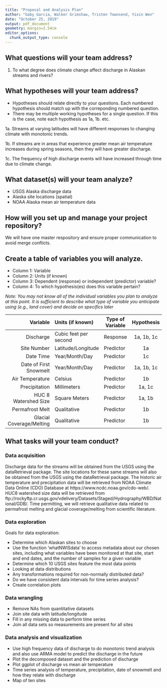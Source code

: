 ```yaml
---
title: "Proposal and Analysis Plan"
author: "Gaby Garcia, Walker Grimshaw, Tristen Townsend, Yixin Wen"
date: "October 25, 2019"
output: pdf_document
geometry: margin=2.54cm
editor_options: 
  chunk_output_type: console
---
```


## What questions will your team address?

1. To what degree does climate change affect discharge in Alaskan streams and rivers?

## What hypotheses will your team address? 

* Hypotheses should relate directly to your questions. Each numbered hypothesis should match up with the correponding numbered question. 
* There may be multiple working hypotheses for a single question. If this is the case, note each hypothesis as 1a, 1b. etc.

1a. Streams at varying latitudes will have different responses to changing climate with monotonic trends.

1b. If streams are in areas that experience greater mean air temperature increases during spring seasons, then they will have greater discharge. 

1c. The frequency of high discharge events will have increased through time due to climate change. 


## What dataset(s) will your team analyze?

* USGS Alaska discharge data
* Alaska site locations (spatial)
* NOAA Alaska mean air temperature data

## How will you set up and manage your project repository? 

We will have one master respository and ensure proper communication to avoid merge conflicts.


## Create a table of variables you will analyze.

* Column 1: Variable
* Column 2: Units (if known)
* Column 3: Dependent (response) or independent (predictor) variable?
* Column 4: To which hypothesis(es) does this variable pertain?

*Note: You may not know all of the individual variables you plan to analyze at this point. It is sufficient to describe what type of variable you anticipate using (e.g., land cover) and decide on specifics later*

| Variable | Units (if known) | Type of Variable | Hypothesis | 
|------:|:-----|---------|:------:|
| Discharge | Cubic feet per second | Response | 1a, 1b, 1c |
| Site Number | Latitude/Longitude | Predictor | 1a |
| Date Time | Year/Month/Day | Predictor | 1c |
| Date of First Snowmelt | Year/Month/Day | Predictor | 1a, 1b, 1c |
| Air Temperature | Celsius | Predictor | 1b |
| Precipitation | Millimeters | Predictor | 1a, 1c |
| HUC 8 Watershed Size | Square Meters | Predictor | 1a, 1b | 
| Permafrost Melt | Qualitative | Predictor | 1b | 
| Glacial Coverage/Melting | Qualitative | Predictor | 1b | 

## What tasks will your team conduct? 

### Data acquisition

Discharge data for the streams will be obtained from the USGS using the dataRetrieval package. The site locations for these same streams will also be obtained from the USGS using the dataRetrieval package. The historic air temperature and precipitation data will be retrieved from NOAA Climate Data Online (CDO) Database at https://www.ncdc.noaa.gov/cdo-web/. HUC8 watershed size data will be retrieved from ftp://rockyftp.cr.usgs.gov/vdelivery/Datasets/Staged/Hydrography/WBD/National/GDB/. Time permitting, we will retrieve qualitative data related to permafrost melting and glacial coverage/melting from scientific literature.

### Data exploration

Goals for data exploration: 

* Determine which Alaskan sites to choose
* Use the function 'whatNWISdata' to access metadata about our chosen sites, including what variables have been monitored at that site, start and end dates, and the number of samples for a given variable
* Determine which 10 USGS sites feature the most data points
* Looking at data distributions
* Any transformations required for non-normally distributed data?
* Do we have consistent data intervals for time series analysis?
* Create correlation plots


### Data wrangling

* Remove NAs from quantitative datasets
* Join site data with latitude/longitude
* Fill in any missing data to perform time series
* Join all data sets so measurements are present for all sites


### Data analysis and visualization

* Use high frequency data of discharge to do monotonic trend analysis and also use ARMA model to predict the discharge in the future
* Plot the decomposed dataset and the prediction of discharge
* Plot ggplot of discharge vs mean air temperature
* Time series analysis of temperature, precipitation, date of snowmelt and how they relate with discharge
* Map of ten sites